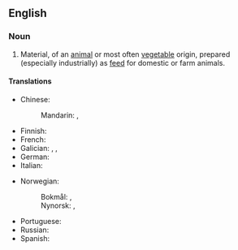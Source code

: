 ==English==

===Noun===
{{en-noun|~}}

# Material, of an [[animal]] or most often [[vegetable]] origin, prepared (especially industrially) as [[feed]] for domestic or farm animals.

====Translations====
{{trans-top|material prepared as feed for domestic or farm animals}}
* Chinese:
*: Mandarin: {{t+|cmn|飼料}}, {{t+|cmn|饲料|tr=sìliào}}
* Finnish: {{t+|fi|rehu}}
* French: {{t|fr|alimentation animale|f}}
* Galician: {{t|gl|penso|m}}, {{t|gl|mastullada|f}}, {{t|gl|empallada|f}}
* German: {{t-needed|de}}
* Italian: {{t+|it|mangime}}
{{trans-mid}}
* Norwegian:
*: Bokmål: {{t|nb|dyrefor|n}}, {{t|nb|dyrefôr|n}}
*: Nynorsk: {{t|nn|dyrefor|n}}, {{t|nn|dyrefôr|n}}
* Portuguese: {{t+|pt|ração|f}}
* Russian: {{t-needed|ru}}
* Spanish: {{t+|es|pienso|m}}
{{trans-bottom}}